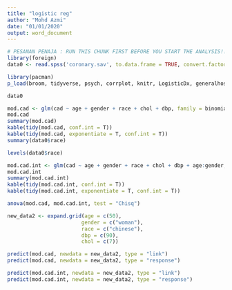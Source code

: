```yaml
---
title: "logistic reg"
author: "Mohd Azmi"
date: "01/01/2020"
output: word_document
---
```

```r
# PESANAN PENAJA : RUN THIS CHUNK FIRST BEFORE YOU START THE ANALYSIS!!
library(foreign)
data0 <- read.spss('coronary.sav', to.data.frame = TRUE, convert.factors = T)
```

```r
library(pacman)
p_load(broom, tidyverse, psych, corrplot, knitr, LogisticDx, generalhoslem, ResourceSelection)
```

```r
data0

mod.cad <- glm(cad ~ age + gender + race + chol + dbp, family = binomial, data = data0)
mod.cad
summary(mod.cad)
kable(tidy(mod.cad, conf.int = T))
kable(tidy(mod.cad, exponentiate = T, conf.int = T))
summary(data0$race)

levels(data0$race)
```


```r
mod.cad.int <- glm(cad ~ age + gender + race + chol + dbp + age:gender, family = binomial, data = data0)
mod.cad.int
summary(mod.cad.int)
kable(tidy(mod.cad.int, conf.int = T))
kable(tidy(mod.cad.int, exponentiate = T, conf.int = T))
```

```r
anova(mod.cad, mod.cad.int, test = "Chisq")
```

```r
new_data2 <- expand.grid(age = c(50),
                        gender = c("woman"),
                        race = c("chinese"),
                        dbp = c(90),
                        chol = c(7))

predict(mod.cad, newdata = new_data2, type = "link")
predict(mod.cad, newdata = new_data2, type = "response")

predict(mod.cad.int, newdata = new_data2, type = "link")
predict(mod.cad.int, newdata = new_data2, type = "response")
```

